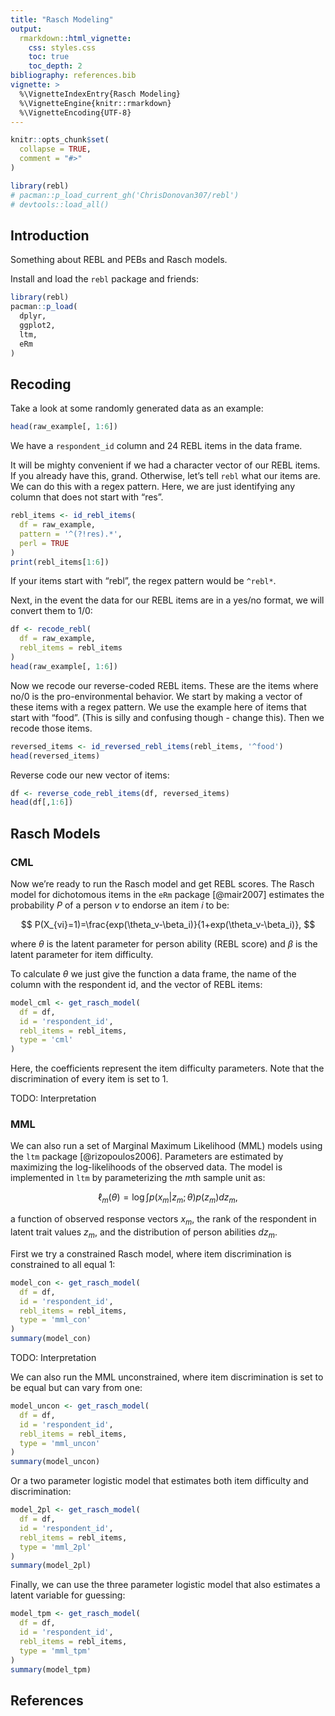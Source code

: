 ```yaml
---
title: "Rasch Modeling"
output: 
  rmarkdown::html_vignette:
    css: styles.css
    toc: true
    toc_depth: 2
bibliography: references.bib
vignette: >
  %\VignetteIndexEntry{Rasch Modeling}
  %\VignetteEngine{knitr::rmarkdown}
  %\VignetteEncoding{UTF-8}
---
```


```r
knitr::opts_chunk$set(
  collapse = TRUE,
  comment = "#>"
)
```

```r
library(rebl)
# pacman::p_load_current_gh('ChrisDonovan307/rebl')
# devtools::load_all()
```

## Introduction

Something about REBL and PEBs and Rasch models.

Install and load the `rebl` package and friends:

```r
library(rebl)
pacman::p_load(
  dplyr, 
  ggplot2,
  ltm,
  eRm
)
```

## Recoding

Take a look at some randomly generated data as an example:

```r
head(raw_example[, 1:6])
```

We have a `respondent_id` column and 24 REBL items in the data frame.

It will be mighty convenient if we had a character vector of our REBL items. If you already have this, grand. Otherwise, let's tell `rebl` what our items are. We can do this with a regex pattern. Here, we are just identifying any column that does not start with "res".

```r
rebl_items <- id_rebl_items(
  df = raw_example, 
  pattern = '^(?!res).*', 
  perl = TRUE
)
print(rebl_items[1:6])
```

If your items start with "rebl", the regex pattern would be `^rebl*`.

Next, in the event the data for our REBL items are in a yes/no format, we will convert them to 1/0:

```r
df <- recode_rebl(
  df = raw_example, 
  rebl_items = rebl_items
)
head(raw_example[, 1:6])
```

Now we recode our reverse-coded REBL items. These are the items where no/0 is the pro-environmental behavior. We start by making a vector of these items with a regex pattern. We use the example here of items that start with "food". (This is silly and confusing though - change this). Then we recode those items.

```r
reversed_items <- id_reversed_rebl_items(rebl_items, '^food')
head(reversed_items)
```

Reverse code our new vector of items:

```r
df <- reverse_code_rebl_items(df, reversed_items)
head(df[,1:6])
```

## Rasch Models

### CML

Now we're ready to run the Rasch model and get REBL scores. The Rasch model for dichotomous items in the `eRm` package [@mair2007] estimates the probability $P$ of a person $v$ to endorse an item $i$ to be:

$$ 
P(X_{vi}=1)=\frac{exp(\theta_v-\beta_i)}{1+exp(\theta_v-\beta_i)},
$$

where $\theta$ is the latent parameter for person ability (REBL score) and $\beta$ is the latent parameter for item difficulty.

To calculate $\theta$ we just give the function a data frame, the name of the column with the respondent id, and the vector of REBL items:

```r
model_cml <- get_rasch_model(
  df = df, 
  id = 'respondent_id', 
  rebl_items = rebl_items,
  type = 'cml'
)
```

Here, the coefficients represent the item difficulty parameters. Note that the discrimination of every item is set to 1.

TODO: Interpretation

### MML

We can also run a set of Marginal Maximum Likelihood (MML) models using the `ltm` package [@rizopoulos2006]. Parameters are estimated by maximizing the log-likelihoods of the observed data. The model is implemented in `ltm` by parameterizing the $m$th sample unit as:

$$
\ell_{m} (\theta)=\log\int p(x_{m}|z_{m};\theta)p(z_{m})dz_{m},
$$

a function of observed response vectors $x_m$, the rank of the respondent in latent trait values $z_m$, and the distribution of person abilities $dz_m$.

First we try a constrained Rasch model, where item discrimination is constrained to all equal 1:

```r
model_con <- get_rasch_model(
  df = df, 
  id = 'respondent_id', 
  rebl_items = rebl_items,
  type = 'mml_con'
)
summary(model_con)
```

TODO: Interpretation

We can also run the MML unconstrained, where item discrimination is set to be equal but can vary from one:

```r
model_uncon <- get_rasch_model(
  df = df, 
  id = 'respondent_id', 
  rebl_items = rebl_items,
  type = 'mml_uncon'
)
summary(model_uncon)
```

Or a two parameter logistic model that estimates both item difficulty and discrimination:

```r
model_2pl <- get_rasch_model(
  df = df, 
  id = 'respondent_id', 
  rebl_items = rebl_items,
  type = 'mml_2pl'
)
summary(model_2pl)
```

Finally, we can use the three parameter logistic model that also estimates a latent variable for guessing:

```r
model_tpm <- get_rasch_model(
  df = df, 
  id = 'respondent_id', 
  rebl_items = rebl_items,
  type = 'mml_tpm'
)
summary(model_tpm)
```

## References
